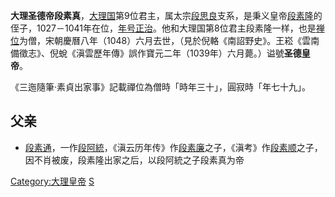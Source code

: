 {{Emperorcn box
|图像=
|名称=大理圣德帝
|姓名=段素真
|庙号=
|谥号=圣德皇帝
|陵墓=
|政权=[[大理国|大理国]]
|出生日期=1012年
|逝世日期=1048年六月
|在位=1027年-1041年
|年号=[[正治_(段素真)|正治]]：1027年-1041年<br />   
}}
'''大理圣德帝段素真'''，[[大理国|大理国]]第9位君主，属太宗[[段思良|段思良]]支系，是秉义皇帝[[段素隆|段素隆]]的侄子，1027－1041年在位，[[年号|年号]][[正治_(段素真)|正治]]。他和大理国第8位君主段素隆一样，也是[[禅位|禅位]]为僧，宋朝慶曆八年（1048）六月去世，（見於倪輅《南詔野史》。王崧《雲南備徵志》、倪蛻《滇雲歷年傳》誤作寶元二年（1039年）六月薨。）谥號'''圣德皇帝'''。

《三迤隨筆·素貞出家事》記載禪位為僧時「時年三十」，圓寂時「年七十九」。

==父亲==
*[[段素通|段素通]]，一作[[段阿統|段阿統]]，《滇云历年传》作[[段素廉|段素廉]]之子，《滇考》作[[段素顺|段素顺]]之子，因不肖被废，段素隆出家之后，以段阿統之子段素真为帝
{{中国皇帝|大理秉义皇帝[[段素隆|段素隆]]|孫大理天明皇帝[[段素興|段素興]]|[[大理君主列表|大理皇帝]]|1027年－1041年}}
{{大理君主}}
[[Category:大理皇帝|Category:大理皇帝]]
[[Category:段姓|S]]